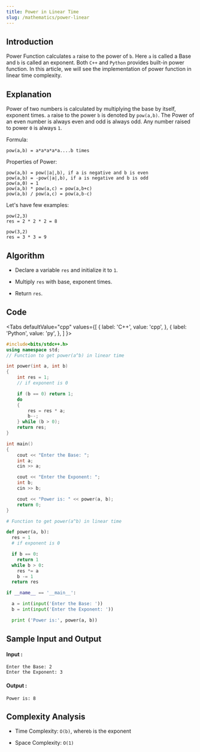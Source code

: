 ```yaml
---
title: Power in Linear Time
slug: /mathematics/power-linear
---
```


## Introduction

Power Function calculates `a` raise to the power of `b`. Here `a` is called a Base and `b` is called an exponent. Both `C++` and `Python` provides built-in power function. In this article, we will see the implementation of power function in linear time complexity.

## Explanation 

Power of two numbers is calculated by multiplying the base by itself, exponent times. `a` raise to the power `b` is denoted by `pow(a,b)`. The Power of an even number is always even and odd is always odd. Any number raised to power `0` is always `1`.

Formula:
```
pow(a,b) = a*a*a*a*a....b times
```

Properties of Power:
```
pow(a,b) = pow(|a|,b), if a is negative and b is even
pow(a,b) = -pow(|a|,b), if a is negative and b is odd 
pow(a,0) = 1
pow(a,b) * pow(a,c) = pow(a,b+c)
pow(a,b) / pow(a,c) = pow(a,b-c)
```

Let's have few examples: 
```
pow(2,3)
res = 2 * 2 * 2 = 8

pow(3,2)
res = 3 * 3 = 9
```

## Algorithm

- Declare a variable `res` and initialize it to `1`.

- Multiply `res` with base, exponent times.

- Return `res`.

## Code


<Tabs
  defaultValue="cpp"
  values={[
    { label: 'C++', value: 'cpp', },
    { label: 'Python', value: 'py', },
  ]
}>
<TabItem value="cpp">

```cpp
#include<bits/stdc++.h>
using namespace std;
// Function to get power(a^b) in linear time

int power(int a, int b) 
{
    int res = 1;
    // if exponent is 0

    if (b == 0) return 1;
    do 
    {
        res = res * a;
        b--;
    } while (b > 0);
    return res;
}

int main() 
{
    cout << "Enter the Base: ";
    int a;
    cin >> a;

    cout << "Enter the Exponent: ";
    int b;
    cin >> b;

    cout << "Power is: " << power(a, b);
    return 0;
}
```
</TabItem>

<TabItem value="py">

```python   
# Function to get power(a^b) in linear time

def power(a, b):
  res = 1
  # if exponent is 0

  if b == 0:
    return 1
  while b > 0:
    res *= a
    b -= 1
  return res

if __name__ == '__main__':

  a = int(input('Enter the Base: '))
  b = int(input('Enter the Exponent: '))

  print ('Power is:', power(a, b))
```
</TabItem>

</Tabs>

## Sample Input and Output

#### Input :

```
Enter the Base: 2
Enter the Exponent: 3
```

#### Output :

```
Power is: 8
```

## Complexity Analysis

- Time Complexity: `O(b)`, where`b` is the exponent

- Space Complexity: `O(1)`